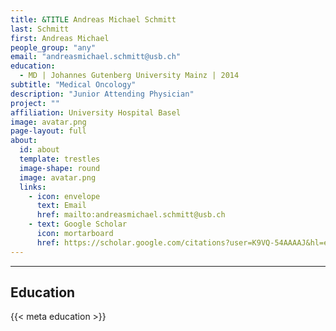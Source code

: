 ```yaml
---
title: &TITLE Andreas Michael Schmitt
last: Schmitt
first: Andreas Michael
people_group: "any"
email: "andreasmichael.schmitt@usb.ch"
education:
  - MD | Johannes Gutenberg University Mainz | 2014
subtitle: "Medical Oncology"
description: "Junior Attending Physician"
project: ""
affiliation: University Hospital Basel
image: avatar.png
page-layout: full
about: 
  id: about
  template: trestles
  image-shape: round
  image: avatar.png
  links:
    - icon: envelope
      text: Email
      href: mailto:andreasmichael.schmitt@usb.ch 
    - text: Google Scholar
      icon: mortarboard 
      href: https://scholar.google.com/citations?user=K9VQ-54AAAAJ&hl=en&oi=ao
---
```

<hr>
::: {#about}


## Education

{{< meta education >}}

:::
